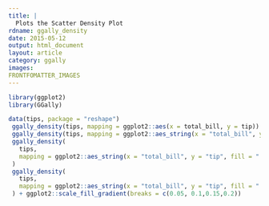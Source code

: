 ```yaml
---
title: |
  Plots the Scatter Density Plot
rdname: ggally_density
date: 2015-05-12
output: html_document
layout: article
category: ggally
images:
FRONTFOMATTER_IMAGES
---
```


```r
library(ggplot2)
library(GGally)
```

```r

data(tips, package = "reshape")
 ggally_density(tips, mapping = ggplot2::aes(x = total_bill, y = tip))
 ggally_density(tips, mapping = ggplot2::aes_string(x = "total_bill", y = "tip"))
 ggally_density(
   tips,
   mapping = ggplot2::aes_string(x = "total_bill", y = "tip", fill = "..level..")
 )
 ggally_density(
   tips,
   mapping = ggplot2::aes_string(x = "total_bill", y = "tip", fill = "..level..")
 ) + ggplot2::scale_fill_gradient(breaks = c(0.05, 0.1,0.15,0.2))



```